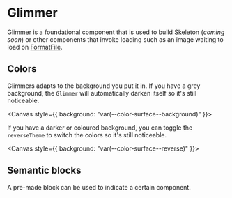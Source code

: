 
<Meta title="Components/Status and Feedback/Glimmer" component={Glimmer} />

# Glimmer

Glimmer is a foundational component that is used to build Skeleton (_coming
soon_) or other components that invoke loading such as an image waiting to load
on [FormatFile](/components/FormatFile).

## Colors

Glimmers adapts to the background you put it in. If you have a grey background,
the `Glimmer` will automatically darken itself so it's still noticeable.

<Canvas style={{ background: "var(--color-surface--background)" }}>
  <Glimmer />
</Canvas>

If you have a darker or coloured background, you can toggle the `reverseTheme`
to switch the colors so it's still noticeable.

<Canvas style={{ background: "var(--color-surface--reverse)" }}>
  <Glimmer reverseTheme={true} />
</Canvas>

## Semantic blocks

A pre-made block can be used to indicate a certain component.


<Tabs>
  <Tab label={"Glimmer.Header"}>
    <Source code={"Glimmer.Header"} />
    <Canvas withSource="none">
      <Glimmer.Header />
    </Canvas>
    <ArgsTable of={Glimmer.Header} />
  </Tab>
  <Tab label={"Glimmer.Text"}>
    <Source code={"Glimmer.Text"} />
    <Canvas withSource="none">
      <Glimmer.Text />
    </Canvas>
    <ArgsTable of={Glimmer.Text} />
  </Tab>
  <Tab label={"Glimmer.Button"}>
    <Source code={"Glimmer.Button"} />
    <Canvas withSource="none">
      <Glimmer.Button />
    </Canvas>
    <ArgsTable of={Glimmer.Button} />
  </Tab>
</Tabs>
